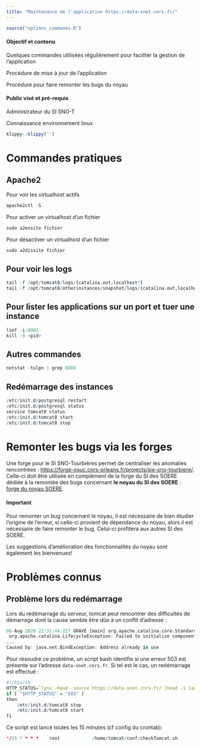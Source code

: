 ```yaml
---
title: "Maintenance de l'application https://data-snot.cnrs.fr/"
---
```


```r
source("options_communes.R")
```

<div class="alert alert-success" role="alert">
  <h4 class="alert-heading">**Objectif et contenu**</h4>
  <p>Quelques commandes utilisées régulièrement pour faciliter la gestion de l'application</p>
  <p>Procédure de mise à jour de l'application</p>
  <p>Procédure pour faire remonter les bugs du noyau</p>
</div>

<div class="alert alert-info" role="alert">
  <h4 class="alert-heading">**Public visé et pré-requis**</h4>
  <p>Administrateur du SI SNO-T</p>
  <p>Connaissance environnement linux</p>
</div>

```r
klippy::klippy('')
```

# Commandes pratiques

## Apache2

Pour voir les virtualhost actifs

```r
apache2ctl -S
```

Pour activer un virtualhost d'un fichier

```r
sudo a2ensite fichier
```

Pour désactiver un virtualhost d'un fichier

```r
sudo a2dissite fichier
```

## Pour voir les logs

```r
tail -f /opt/tomcat8/logs/{catalina.out,localhost*}
tail -f /opt/tomcat8/otherinstances/snapshot/logs/{catalina.out,localhost*}
```

## Pour lister les applications sur un port et tuer une instance

```r
lsof -i:8002
kill -9 <pid>
```

## Autres commandes

```r
netstat -tulpn | grep 8080
```
## Redémarrage des instances

```r
/etc/init.d/postgresql restart
/etc/init.d/postgresql status
service tomcat8 status
/etc/init.d/tomcat8 start
/etc/init.d/tomcat8 stop
```

# Remonter les bugs via les forges

Une forge pour le SI SNO-Tourbières permet de centraliser les anomalies rencontrées : [https://forge-osuc.cnrs-orleans.fr/projects/sie-sno-tourbiere/](https://forge-osuc.cnrs-orleans.fr/projects/sie-sno-tourbiere/). Celle-ci doit être utilisée en complément de la forge du SI des SOERE dédiée à la remontée des bugs concernant **le noyau du SI des SOERE** : [forge du noyau SOERE](https://forge.orleans.inra.fr/projects/soere-socle-ecoinfo/issues).

<div class="alert alert-danger" role="alert">
  <h4 class="alert-heading">**Important**</h4>
  <p>Pour remonter un bug concernant le noyau, il est nécessaire de bien étudier l'origine de l'erreur, si celle-ci provient de dépendance du noyau, alors il est nécessaire de faire remonter le bug. Celui-ci profitera aux autres SI des SOERE.</p>
  <p>Les suggestions d'amélioration des fonctionnalités du noyau sont également les bienvenues!</p>
</div>

# Problèmes connus

## Problème lors du redémarrage

Lors du redémarrage du serveur, tomcat peut rencontrer des difficultés de démarrage dont la cause semble être dûe à un conflit d'adresse :

```r
06-Aug-2020 22:31:44.227 GRAVE [main] org.apache.catalina.core.StandardService.initInternal Failed to initialize connector [Connector[HTTP/1.1-8080]]
 org.apache.catalina.LifecycleException: Failed to initialize component [Connector[HTTP/1.1-8080]]
...
Caused by: java.net.BindException: Address already in use
```

Pour résoudre ce problème, un script bash identifie si une erreur 503 est présente sur l'adresse `data-snot.cnrs.fr`. Si tel est le cas, un redémarrage est effectué :

```r
#!/bin/sh                                                                                                            
HTTP_STATUS=`lynx -head -source https://data-snot.cnrs.fr/ |head -1 |awk '{print $2}'`
if [ "$HTTP_STATUS" = "503" ]
then
    /etc/init.d/tomcat8 stop
    /etc/init.d/tomcat8 start
fi
```

Ce script est lancé toutes les 15 minutes (cf config du crontab):

```r
*/15 * * * *    root            /home/tomcat/conf/checkTomcat.sh
```
